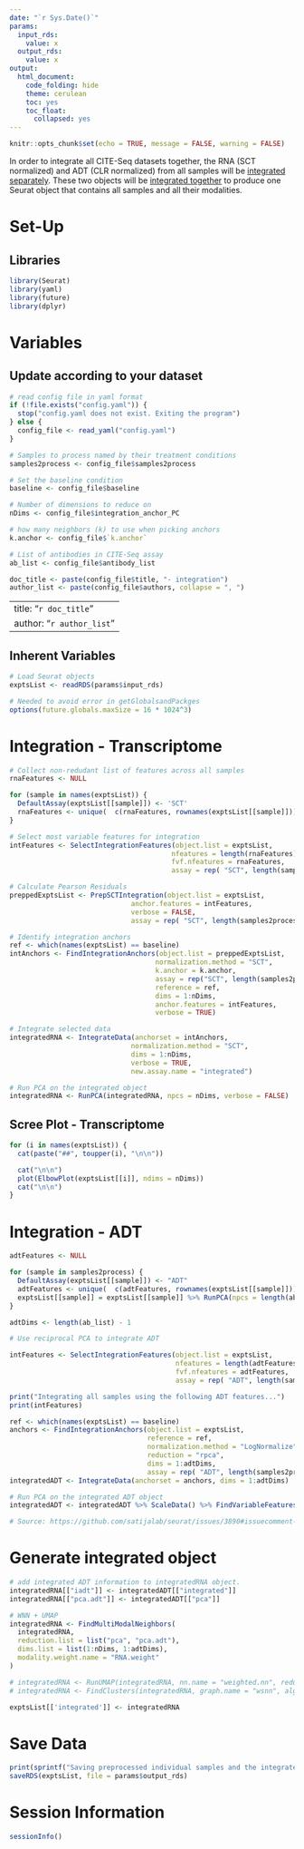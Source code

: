 ```yaml
---
date: "`r Sys.Date()`"
params:
  input_rds:
    value: x
  output_rds:
    value: x
output:
  html_document:
    code_folding: hide
    theme: cerulean
    toc: yes
    toc_float:
      collapsed: yes
---
```


```r
knitr::opts_chunk$set(echo = TRUE, message = FALSE, warning = FALSE)
```

In order to integrate all CITE-Seq datasets together, the RNA (SCT normalized) and ADT (CLR normalized) from all samples will be [integrated separately](https://github.com/satijalab/seurat/issues/2706).
These two objects will be [integrated together](https://github.com/satijalab/seurat/issues/3890#issuecomment-787598143) to produce one Seurat object that contains all samples and all their modalities.

# Set-Up

## Libraries 

```r
library(Seurat)
library(yaml)
library(future)
library(dplyr)
```

# Variables

## Update according to your dataset

```r

# read config file in yaml format
if (!file.exists("config.yaml")) {
  stop("config.yaml does not exist. Exiting the program")
} else {
  config_file <- read_yaml("config.yaml")
}

# Samples to process named by their treatment conditions
samples2process <- config_file$samples2process

# Set the baseline condition
baseline <- config_file$baseline

# Number of dimensions to reduce on
nDims <- config_file$integration_anchor_PC

# how many neighbors (k) to use when picking anchors
k.anchor <- config_file$`k.anchor`

# List of antibodies in CITE-Seq assay
ab_list <- config_file$antibody_list

doc_title <- paste(config_file$title, "- integration")
author_list <- paste(config_file$authors, collapse = ", ")
```

---
title: "`r doc_title`"
author: "`r author_list`"
---

## Inherent Variables

```r

# Load Seurat objects
exptsList <- readRDS(params$input_rds)

# Needed to avoid error in getGlobalsandPackges 
options(future.globals.maxSize = 16 * 1024^3)
```

# Integration - Transcriptome

```r

# Collect non-redudant list of features across all samples
rnaFeatures <- NULL

for (sample in names(exptsList)) {
  DefaultAssay(exptsList[[sample]]) <- 'SCT'
  rnaFeatures <- unique(  c(rnaFeatures, rownames(exptsList[[sample]]))  )
}

# Select most variable features for integration
intFeatures <- SelectIntegrationFeatures(object.list = exptsList,
                                        nfeatures = length(rnaFeatures),
                                        fvf.nfeatures = rnaFeatures, 
                                        assay = rep( "SCT", length(samples2process)) )

# Calculate Pearson Residuals
preppedExptsList <- PrepSCTIntegration(object.list = exptsList,
                              anchor.features = intFeatures,
                              verbose = FALSE, 
                              assay = rep( "SCT", length(samples2process)) )

# Identify integration anchors
ref <- which(names(exptsList) == baseline)
intAnchors <- FindIntegrationAnchors(object.list = preppedExptsList,
                                    normalization.method = "SCT",
                                    k.anchor = k.anchor,
                                    assay = rep("SCT", length(samples2process)),
                                    reference = ref, 
                                    dims = 1:nDims,
                                    anchor.features = intFeatures,
                                    verbose = TRUE)

# Integrate selected data
integratedRNA <- IntegrateData(anchorset = intAnchors, 
                              normalization.method = "SCT",
                              dims = 1:nDims,
                              verbose = TRUE, 
                              new.assay.name = "integrated")

# Run PCA on the integrated object
integratedRNA <- RunPCA(integratedRNA, npcs = nDims, verbose = FALSE)

```

## Scree Plot - Transcriptome {.tabset}

```r
for (i in names(exptsList)) {
  cat(paste("##", toupper(i), "\n\n"))

  cat("\n\n")
  plot(ElbowPlot(exptsList[[i]], ndims = nDims))
  cat("\n\n")
}
```

# Integration - ADT

```r

adtFeatures <- NULL

for (sample in samples2process) {
  DefaultAssay(exptsList[[sample]]) <- "ADT"
  adtFeatures <- unique(  c(adtFeatures, rownames(exptsList[[sample]]))  )
  exptsList[[sample]] = exptsList[[sample]] %>% RunPCA(npcs = length(ab_list) - 1) # PCA for rPCA integration.
}

adtDims <- length(ab_list) - 1

# Use reciprocal PCA to integrate ADT

intFeatures <- SelectIntegrationFeatures(object.list = exptsList,
                                         nfeatures = length(adtFeatures),
                                         fvf.nfeatures = adtFeatures, 
                                         assay = rep( "ADT", length(samples2process)) )

print("Integrating all samples using the following ADT features...")
print(intFeatures)

ref <- which(names(exptsList) == baseline)
anchors <- FindIntegrationAnchors(object.list = exptsList,
                                  reference = ref,
                                  normalization.method = "LogNormalize",
                                  reduction = "rpca",
                                  dims = 1:adtDims,
                                  assay = rep( "ADT", length(samples2process)) )
integratedADT <- IntegrateData(anchorset = anchors, dims = 1:adtDims)

# Run PCA on the integrated ADT object
integratedADT <- integratedADT %>% ScaleData() %>% FindVariableFeatures() %>% RunPCA(npcs = adtDims, verbose = FALSE)

# Source: https://github.com/satijalab/seurat/issues/3890#issuecomment-756885252

```

# Generate integrated object

```r

# add integrated ADT information to integratedRNA object.
integratedRNA[["iadt"]] <- integratedADT[["integrated"]]
integratedRNA[["pca.adt"]] <- integratedADT[["pca"]]

# WNN + UMAP
integratedRNA <- FindMultiModalNeighbors(
  integratedRNA,
  reduction.list = list("pca", "pca.adt"),
  dims.list = list(1:nDims, 1:adtDims),
  modality.weight.name = "RNA.weight"
)

# integratedRNA <- RunUMAP(integratedRNA, nn.name = "weighted.nn", reduction.name = "wnn.umap", reduction.key = "wnnUMAP_")
# integratedRNA <- FindClusters(integratedRNA, graph.name = "wsnn", algorithm = 3, resolution = 2, verbose = FALSE)

exptsList[['integrated']] <- integratedRNA

```

# Save Data
```r
print(sprintf("Saving preprocessed individual samples and the integrated object in %s", params$output_rds))
saveRDS(exptsList, file = params$output_rds)
```

# Session Information
```r
sessionInfo()
```